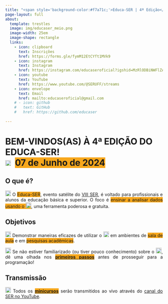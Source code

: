 ```yaml
---
title: "<span style='background-color:#f7a71c;'>Educa-SER | 4ª Edição</span>"
page-layout: full
about:
  template: trestles
  image: img/educaser_meio.png
  image-width: 25em
  image-shape: rectangle
  links:
    - icon: clipboard
      text: Inscrições
      href: https://forms.gle/fymM12EtCYft1MVk9
    - icon: instagram
      text: Instagram
      href: https://instagram.com/educaseroficial?igshid=MzRlODBiNWFlZA==
    - icon: youtube
      text: YouTube
      href: https://www.youtube.com/@SERUFF/streams
    - icon: envelope
      text: Email
      href: mailto:educaseroficial@gmail.com
    # - icon: github
    #   text: GitHub
    #   href: https://github.com/educaser
      
---
```


<p><h1>BEM-VINDOS(AS) À 4ª EDIÇÃO DO EDUCA-SER!<br>
<img src="img/calendar-check-regular.svg" width="18">&nbsp; <span style='background-color:#f7a71c;'>07 de Junho de 2024</span></h1>

<h2>O que é?</h2>

<p><div style="text-align: justify;">
<img src="img/comment-solid.svg" alt="Ícone de comentário" width="18"> O <span style='background-color:#f7a71c;'>Educa-SER</span>, evento satélite do <a href="https://ser.uff.br/" target="_blank">VIII SER</a>, é voltado para profissionais e alunos da educação básica e superior. O foco é <span style='background-color:#f7a71c;'>ensinar a analisar dados usando o <a href="https://www.r-project.org/" target="_blank"><img src="img/r-project.svg" alt="Logo do R" width="18"></a></span>, uma ferramenta poderosa e gratuita.
</div>

<h2>Objetivos</h2>

<div style="text-align: justify;">
<img src="img/bullseye-solid.svg" alt="Ícone de alvo" width="18">  Demonstrar maneiras eficazes de utilizar o <a href="https://www.r-project.org/" target="_blank"><img src="img/r-project.svg" alt="Logo do R" width="18"></a> em ambientes de <span style='background-color:#f7a71c;'>sala de aula</span> e em <span style='background-color:#f7a71c;'>pesquisas acadêmicas</span>.</div>

<div style="text-align: justify;">
<img src="img/triangle-exclamation-solid.svg" alt="Ícone de exclamação" width="18"> Se não estiver familiarizado (ou tiver pouco conhecimento) sobre o <a href="https://www.r-project.org/" target="_blank"><img src="img/r-project.svg" alt="Logo do R" width="18"></a>, dê uma olhada nos <span style='background-color:#f7a71c;'>[**primeiros passos**](passos/index.qmd)</span> antes de prosseguir para a programação!
</div>

<h2>Transmissão</h2>

<div style="text-align: justify;"><img src="img/youtube.svg" alt="Logo do YouTube" width="18"> Todos os <span style='background-color:#f7a71c;'>[**minicursos**](minicursos/index.qmd)</span> serão transmitidos ao vivo através do <a href="https://www.youtube.com/@SERUFF/streams" target="_blank">canal do SER no YouTube</a>.</div>

</p>
